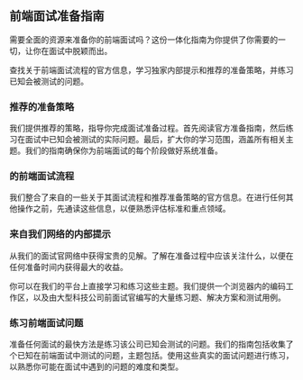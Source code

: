 ## <CompanyName />前端面试准备指南

需要全面的资源来准备你的<CompanyName />前端面试吗？这份一体化指南为你提供了你需要的一切，让你在面试中脱颖而出。

查找关于<CompanyName />前端面试流程的官方信息，学习独家内部提示和推荐的准备策略，并练习已知会被测试的问题。

### 推荐的准备策略

我们提供推荐的策略，指导你完成面试准备过程。首先阅读官方准备指南，然后练习在<CompanyName />面试中已知会被测试的实际问题。最后，扩大你的学习范围，涵盖所有相关主题。我们的指南确保你为<CompanyName />前端面试的每个阶段做好系统准备。

### <CompanyName />的前端面试流程

我们整合了来自<CompanyName />的一些关于其面试流程和推荐准备策略的官方信息。在进行任何其他操作之前，先通读这些信息，以便熟悉评估标准和重点领域。

### 来自我们网络的内部提示

从我们的<CompanyName />面试官网络中获得宝贵的见解。了解在准备过程中应该关注什么，以便在任何准备时间内获得最大的收益。

你可以在我们的平台上直接学习和练习这些主题。我们提供一个浏览器内的编码工作区，以及由大型科技公司前面试官编写的大量练习题、解决方案和测试用例。

### 练习<CompanyName />前端面试问题

准备任何面试的最快方法是练习该公司已知会测试的问题。我们的指南包括收集了<QuestionCount />个已知在<CompanyName />前端面试中测试的问题，主题包括<Topics />。使用这些真实的面试问题进行练习，以熟悉你可能在面试中遇到的问题的难度和类型。
